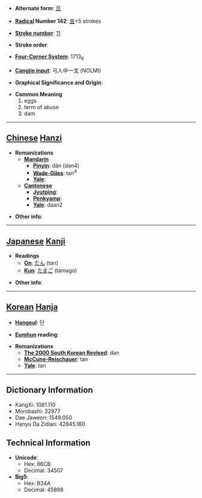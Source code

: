 * '''Alternate form''': [[旦]]

* '''[[Wiktionary:Chinese radical index| Radical]] Number 142''': [[Wiktionary:Chinese radical index 虫|虫]]+5 strokes

* '''[[Wiktionary:Chinese total strokes index|Stroke number]]''': [[Wiktionary:Chinese total strokes index 11|11]]

* '''Stroke order''': 

* '''[[Wiktionary:Chinese four corner index|Four-Corner System]]''': 1713<sub>6</sub>

* '''[[Wiktionary:Chinese Cangjie index|Cangjie input]]''': 弓人中一戈 (NOLMI)

* '''Graphical Significance and Origin''': 

* '''Common Meaning'''
*#eggs
*# term of abuse
*# dam


----

== [[Chinese]] [[Hanzi]] ==

* '''Romanizations'''
** '''[[Mandarin]]'''
*** '''[[Pinyin]]''': dàn (dan4)
*** '''[[Wade-Giles]]''': tan<sup>4</sup>
*** '''[[Yale]]''': 
** '''[[Cantonese]]'''
*** '''[[Jyutping]]''':
*** '''[[Penkyamp]]''': 
*** '''[[Yale]]''': daan2

* '''Other info''': 

----

== [[Japanese]] [[Kanji]] ==

* '''Readings'''
** '''[[On]]''': [[たん]] (tan)
** '''[[Kun]]''': [[たまご]] (tamago)

* '''Other info''':  

----

== [[Korean]] [[Hanja]] ==

* '''[[Hangeul]]''': 단

* '''[[Eumhun]] reading''': 

* '''Romanizations'''
** '''[[The 2000 South Korean Revised Romanization|The 2000 South Korean Revised]]''': dan
** '''[[McCune-Reischauer]]''': tan
** '''[[Yale]]''': tan

----

== Dictionary Information ==

* KangXi: 1081.110
* Morobashi: 32977
* Dae Jaweon: 1549.050
* Hanyu Da Zidian: 42845.180

== Technical Information ==

* '''Unicode''':
** Hex: 86CB
** Decimal: 34507
* '''Big5''':
** Hex: B34A
** Decimal: 45898